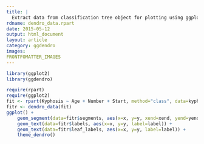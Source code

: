 ```yaml
---
title: |
  Extract data from classification tree object for plotting using ggplot.
rdname: dendro_data.rpart
date: 2015-05-12
output: html_document
layout: article
category: ggdendro
images:
FRONTFOMATTER_IMAGES
---
```


```r
library(ggplot2)
library(ggdendro)
```

```r

require(rpart)
require(ggplot2)
fit <- rpart(Kyphosis ~ Age + Number + Start, method="class", data=kyphosis)
fitr <- dendro_data(fit)
ggplot() +
    geom_segment(data=fitr$segments, aes(x=x, y=y, xend=xend, yend=yend)) +
    geom_text(data=fitr$labels, aes(x=x, y=y, label=label)) +
    geom_text(data=fitr$leaf_labels, aes(x=x, y=y, label=label)) +
    theme_dendro()



```